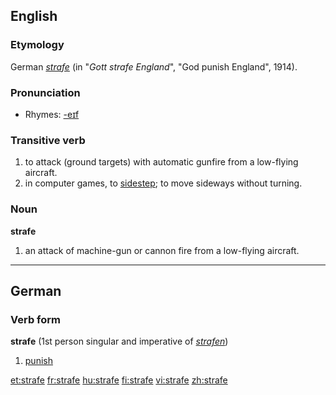 {{see|Strafe}}
==English==

===Etymology===
German ''[[strafe]]'' (in "''Gott strafe England''", "God punish England", 1914).

===Pronunciation===
*Rhymes: [[Rhymes:English:-eɪf|-eɪf]]

===Transitive verb===
{{en-verb|strafes|strafing|strafed}}

# to attack (ground targets) with automatic gunfire from a low-flying aircraft.
# in computer games, to [[sidestep]]; to move sideways without turning.

===Noun===
'''strafe'''

# an attack of machine-gun or cannon fire from a low-flying aircraft.

----

==German==

===Verb form===
'''strafe''' (1st person singular and imperative of ''[[strafen]]'')

# [[punish]]

[[et:strafe]]
[[fr:strafe]]
[[hu:strafe]]
[[fi:strafe]]
[[vi:strafe]]
[[zh:strafe]]